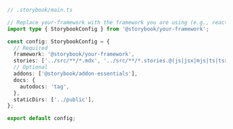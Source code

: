 ```ts
// .storybook/main.ts

// Replace your-framework with the framework you are using (e.g., react-webpack5, vue3-vite)
import type { StorybookConfig } from '@storybook/your-framework';

const config: StorybookConfig = {
  // Required
  framework: '@storybook/your-framework',
  stories: ['../src/**/*.mdx', '../src/**/*.stories.@(js|jsx|mjs|ts|tsx)'],
  // Optional
  addons: ['@storybook/addon-essentials'],
  docs: {
    autodocs: 'tag',
  },
  staticDirs: ['../public'],
};

export default config;
```
